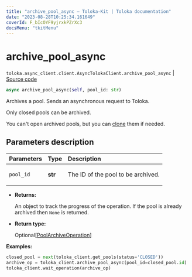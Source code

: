 ```yaml
---
title: "archive_pool_async — Toloka-Kit | Toloka documentation"
date: "2023-08-28T10:25:34.161649"
coverId: F_bIcOYF9yjrxkPZrXc3
docsMenu: "tkitMenu"
---
```


# archive_pool_async

`toloka.async_client.client.AsyncTolokaClient.archive_pool_async` | [Source code](https://github.com/Toloka/toloka-kit/blob/v1.2.1/src/async_client/client.py#L0)

```python
async archive_pool_async(self, pool_id: str)
```

Archives a pool. Sends an asynchronous request to Toloka.

Only closed pools can be archived.

You can't open archived pools, but you can [clone](/docs/toloka-kit/reference/toloka.client.TolokaClient.clone_pool) them if needed.

## Parameters description

| Parameters | Type | Description |
| :----------| :----| :-----------|
`pool_id`|**str**|<p>The ID of the pool to be archived.</p>

* **Returns:**

  An object to track the progress of the operation. If the pool is already archived then `None` is returned.

* **Return type:**

  Optional\[[PoolArchiveOperation](/docs/toloka-kit/reference/toloka.client.operations.PoolArchiveOperation)\]

**Examples:**

```python
closed_pool = next(toloka_client.get_pools(status='CLOSED'))
archive_op = toloka_client.archive_pool_async(pool_id=closed_pool.id)
toloka_client.wait_operation(archive_op)
```